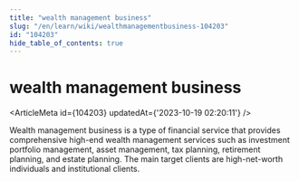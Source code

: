 ```yaml
---
title: "wealth management business"
slug: "/en/learn/wiki/wealthmanagementbusiness-104203"
id: "104203"
hide_table_of_contents: true
---
```



# wealth management business

<ArticleMeta id={104203} updatedAt={'2023-10-19 02:20:11'} />
<div className='border-solid border-b border-t-0 my-4 border-[var(--ifm-color-gray-300)]' />

Wealth management business is a type of financial service that provides comprehensive high-end wealth management services such as investment portfolio management, asset management, tax planning, retirement planning, and estate planning. The main target clients are high-net-worth individuals and institutional clients.
